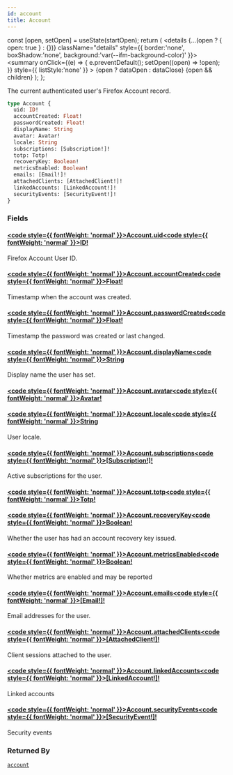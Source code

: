 ```yaml
---
id: account
title: Account
---
```









  const [open, setOpen] = useState(startOpen);
  return (
    <details {...(open ? { open: true } : {})} className="details" style={{ border:'none', boxShadow:'none', background:'var(--ifm-background-color)' }}>
      <summary
        onClick={(e) => {
          e.preventDefault();
          setOpen((open) => !open);
        }}
        style={{ listStyle:'none' }}
      >
      {open ? dataOpen : dataClose}
      </summary>
      {open && children}
    </details>
  );
};








The current authenticated user's Firefox Account record.


```graphql
type Account {
  uid: ID!
  accountCreated: Float!
  passwordCreated: Float!
  displayName: String
  avatar: Avatar!
  locale: String
  subscriptions: [Subscription!]!
  totp: Totp!
  recoveryKey: Boolean!
  metricsEnabled: Boolean!
  emails: [Email!]!
  attachedClients: [AttachedClient!]!
  linkedAccounts: [LinkedAccount!]!
  securityEvents: [SecurityEvent!]!
}
```




### Fields

#### [<code style={{ fontWeight: 'normal' }}>Account.<b>uid</b></code>](#)<Bullet />[<code style={{ fontWeight: 'normal' }}><b>ID!</b></code>](/gql-api/types/scalars/id.mdx) <Badge class="badge badge--secondary badge--non_null" text="non-null"/> <Badge class="badge badge--secondary " text="scalar"/> 
Firefox Account User ID.


#### [<code style={{ fontWeight: 'normal' }}>Account.<b>accountCreated</b></code>](#)<Bullet />[<code style={{ fontWeight: 'normal' }}><b>Float!</b></code>](/gql-api/types/scalars/float.mdx) <Badge class="badge badge--secondary badge--non_null" text="non-null"/> <Badge class="badge badge--secondary " text="scalar"/> 
Timestamp when the account was created.


#### [<code style={{ fontWeight: 'normal' }}>Account.<b>passwordCreated</b></code>](#)<Bullet />[<code style={{ fontWeight: 'normal' }}><b>Float!</b></code>](/gql-api/types/scalars/float.mdx) <Badge class="badge badge--secondary badge--non_null" text="non-null"/> <Badge class="badge badge--secondary " text="scalar"/> 
Timestamp the password was created or last changed.


#### [<code style={{ fontWeight: 'normal' }}>Account.<b>displayName</b></code>](#)<Bullet />[<code style={{ fontWeight: 'normal' }}><b>String</b></code>](/gql-api/types/scalars/string.mdx) <Badge class="badge badge--secondary " text="scalar"/> 
Display name the user has set.


#### [<code style={{ fontWeight: 'normal' }}>Account.<b>avatar</b></code>](#)<Bullet />[<code style={{ fontWeight: 'normal' }}><b>Avatar!</b></code>](/gql-api/types/objects/avatar.mdx) <Badge class="badge badge--secondary badge--non_null" text="non-null"/> <Badge class="badge badge--secondary " text="object"/> 



#### [<code style={{ fontWeight: 'normal' }}>Account.<b>locale</b></code>](#)<Bullet />[<code style={{ fontWeight: 'normal' }}><b>String</b></code>](/gql-api/types/scalars/string.mdx) <Badge class="badge badge--secondary " text="scalar"/> 
User locale.


#### [<code style={{ fontWeight: 'normal' }}>Account.<b>subscriptions</b></code>](#)<Bullet />[<code style={{ fontWeight: 'normal' }}><b>[Subscription!]!</b></code>](/gql-api/types/objects/subscription.mdx) <Badge class="badge badge--secondary badge--non_null" text="non-null"/> <Badge class="badge badge--secondary " text="object"/> 
Active subscriptions for the user.


#### [<code style={{ fontWeight: 'normal' }}>Account.<b>totp</b></code>](#)<Bullet />[<code style={{ fontWeight: 'normal' }}><b>Totp!</b></code>](/gql-api/types/objects/totp.mdx) <Badge class="badge badge--secondary badge--non_null" text="non-null"/> <Badge class="badge badge--secondary " text="object"/> 



#### [<code style={{ fontWeight: 'normal' }}>Account.<b>recoveryKey</b></code>](#)<Bullet />[<code style={{ fontWeight: 'normal' }}><b>Boolean!</b></code>](/gql-api/types/scalars/boolean.mdx) <Badge class="badge badge--secondary badge--non_null" text="non-null"/> <Badge class="badge badge--secondary " text="scalar"/> 
Whether the user has had an account recovery key issued.


#### [<code style={{ fontWeight: 'normal' }}>Account.<b>metricsEnabled</b></code>](#)<Bullet />[<code style={{ fontWeight: 'normal' }}><b>Boolean!</b></code>](/gql-api/types/scalars/boolean.mdx) <Badge class="badge badge--secondary badge--non_null" text="non-null"/> <Badge class="badge badge--secondary " text="scalar"/> 
Whether metrics are enabled and may be reported


#### [<code style={{ fontWeight: 'normal' }}>Account.<b>emails</b></code>](#)<Bullet />[<code style={{ fontWeight: 'normal' }}><b>[Email!]!</b></code>](/gql-api/types/objects/email.mdx) <Badge class="badge badge--secondary badge--non_null" text="non-null"/> <Badge class="badge badge--secondary " text="object"/> 
Email addresses for the user.


#### [<code style={{ fontWeight: 'normal' }}>Account.<b>attachedClients</b></code>](#)<Bullet />[<code style={{ fontWeight: 'normal' }}><b>[AttachedClient!]!</b></code>](/gql-api/types/objects/attached-client.mdx) <Badge class="badge badge--secondary badge--non_null" text="non-null"/> <Badge class="badge badge--secondary " text="object"/> 
Client sessions attached to the user.


#### [<code style={{ fontWeight: 'normal' }}>Account.<b>linkedAccounts</b></code>](#)<Bullet />[<code style={{ fontWeight: 'normal' }}><b>[LinkedAccount!]!</b></code>](/gql-api/types/objects/linked-account.mdx) <Badge class="badge badge--secondary badge--non_null" text="non-null"/> <Badge class="badge badge--secondary " text="object"/> 
Linked accounts


#### [<code style={{ fontWeight: 'normal' }}>Account.<b>securityEvents</b></code>](#)<Bullet />[<code style={{ fontWeight: 'normal' }}><b>[SecurityEvent!]!</b></code>](/gql-api/types/objects/security-event.mdx) <Badge class="badge badge--secondary badge--non_null" text="non-null"/> <Badge class="badge badge--secondary " text="object"/> 
Security events






### Returned By

[`account`](/gql-api/operations/queries/account.mdx)  <Badge class="badge badge--secondary badge--relation" text="query"/>
